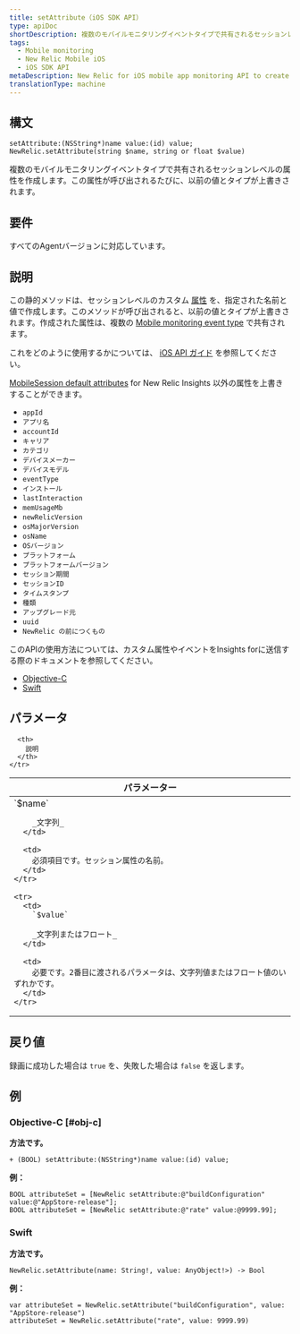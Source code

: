 ```yaml
---
title: setAttribute（iOS SDK API）
type: apiDoc
shortDescription: 複数のモバイルモニタリングイベントタイプで共有されるセッションレベルの属性を作成します。この属性が呼び出されるたびに、以前の値とタイプが上書きされます。
tags:
  - Mobile monitoring
  - New Relic Mobile iOS
  - iOS SDK API
metaDescription: New Relic for iOS mobile app monitoring API to create an attribute for sending data to New Relic Insights.
translationType: machine
---
```


## 構文

```
setAttribute:(NSString*)name value:(id) value;
NewRelic.setAttribute(string $name, string or float $value)
```

複数のモバイルモニタリングイベントタイプで共有されるセッションレベルの属性を作成します。この属性が呼び出されるたびに、以前の値とタイプが上書きされます。

## 要件

すべてのAgentバージョンに対応しています。

## 説明

この静的メソッドは、セッションレベルのカスタム [属性](/docs/insights/explore-data/custom-events/insert-custom-attributes-events-new-relic-mobile#attribute-definition) を、指定された名前と値で作成します。このメソッドが呼び出されると、以前の値とタイプが上書きされます。作成された属性は、複数の [Mobile monitoring event type](/docs/insights/insights-data-sources/default-data/mobile-events) で共有されます。

これをどのように使用するかについては、 [iOS API ガイド](/docs/mobile-monitoring/new-relic-mobile-ios/api-guides/ios-sdk-api-guide) を参照してください。

[MobileSession default attributes](/docs/insights/insights-data-sources/default-attributes/mobile-default-attributes-insights) for New Relic Insights 以外の属性を上書きすることができます。

* `appId`
* `アプリ名`
* `accountId`
* `キャリア`
* `カテゴリ`
* `デバイスメーカー`
* `デバイスモデル`
* `eventType`
* `インストール`
* `lastInteraction`
* `memUsageMb`
* `newRelicVersion`
* `osMajorVersion`
* `osName`
* `OSバージョン`
* `プラットフォーム`
* `プラットフォームバージョン`
* `セッション期間`
* `セッションID`
* `タイムスタンプ`
* `種類`
* `アップグレード元`
* `uuid`
* `NewRelic の前につくもの`

このAPIの使用方法については、カスタム属性やイベントをInsights forに送信する際のドキュメントを参照してください。

* [Objective-C](/docs/mobile-monitoring/new-relic-mobile-ios/install-configure/work-ios-sdk-api#objc-custom-att-events)
* [Swift](/docs/mobile-monitoring/new-relic-mobile-ios/install-configure/work-ios-sdk-api#swift-custom-att-events)

## パラメータ

<table>
  <thead>
    <tr>
      <th width="25%">
        パラメーター
      </th>

      <th>
        説明
      </th>
    </tr>
  </thead>

  <tbody>
    <tr>
      <td>
        `$name`

        _文字列_
      </td>

      <td>
        必須項目です。セッション属性の名前。
      </td>
    </tr>

    <tr>
      <td>
        `$value`

        _文字列またはフロート_
      </td>

      <td>
        必要です。2番目に渡されるパラメータは、文字列値またはフロート値のいずれかです。
      </td>
    </tr>
  </tbody>
</table>

## 戻り値

録画に成功した場合は `true` を、失敗した場合は `false` を返します。

## 例

### Objective-C [#obj-c]

**方法です。**

```
+ (BOOL) setAttribute:(NSString*)name value:(id) value;
```

**例：**

```
BOOL attributeSet = [NewRelic setAttribute:@"buildConfiguration" value:@"AppStore-release"];
BOOL attributeSet = [NewRelic setAttribute:@"rate" value:@9999.99];
```

### Swift

**方法です。**

```
NewRelic.setAttribute(name: String!, value: AnyObject!>) -> Bool
```

**例：**

```
var attributeSet = NewRelic.setAttribute("buildConfiguration", value: "AppStore-release")
attributeSet = NewRelic.setAttribute("rate", value: 9999.99)
```